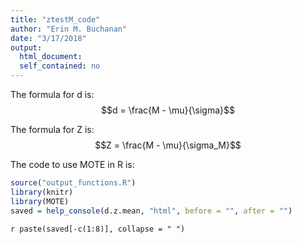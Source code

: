 ```yaml
---
title: "ztestM_code"
author: "Erin M. Buchanan"
date: "3/17/2018"
output: 
  html_document:
  self_contained: no
---
```

  
  The formula for d is: $$d = \frac{M - \mu}{\sigma}$$
  
  The formula for Z is: $$Z = \frac{M - \mu}{\sigma_M}$$
  
  The code to use MOTE in R is: 
  
```r
source("output_functions.R")
library(knitr)
library(MOTE)
saved = help_console(d.z.mean, "html", before = "", after = "")
```

`r paste(saved[-c(1:8)], collapse = " ")`